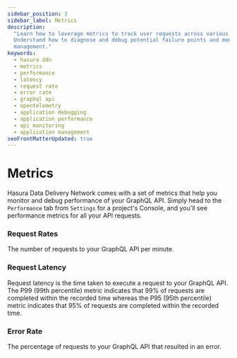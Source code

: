 ```yaml
---
sidebar_position: 3
sidebar_label: Metrics
description:
  "Learn how to leverage metrics to track user requests across various services in the Hasura Data Delivery Network.
  Understand how to diagnose and debug potential failure points and monitor performance for better application
  management."
keywords:
  - hasura ddn
  - metrics
  - performance
  - latency
  - request rate
  - error rate
  - graphql api
  - opentelemetry
  - application debugging
  - application performance
  - api monitoring
  - application management
seoFrontMatterUpdated: true
---
```


# Metrics

Hasura Data Delivery Network comes with a set of metrics that help you monitor and debug performance of your GraphQL
API. Simply head to the `Performance` tab from `Settings` for a project's Console, and you'll see performance metrics
for all your API requests.

### Request Rates

The number of requests to your GraphQL API per minute.

### Request Latency

Request latency is the time taken to execute a request to your GraphQL API. The P99 (99th percentile) metric indicates
that 99% of requests are completed within the recorded time whereas the P95 (95th percentile) metric indicates that 95%
of requests are completed within the recorded time.

### Error Rate

The percentage of requests to your GraphQL API that resulted in an error.
